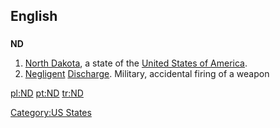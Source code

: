 ==English==

==={{abbreviation}}===
'''ND'''

# [[North Dakota]], a state of the [[United States of America]].
# [[negligent|Negligent]] [[discharge|Discharge]]. Military, accidental firing of a weapon

[[Category:US States]]

[[pl:ND]]
[[pt:ND]]
[[tr:ND]]